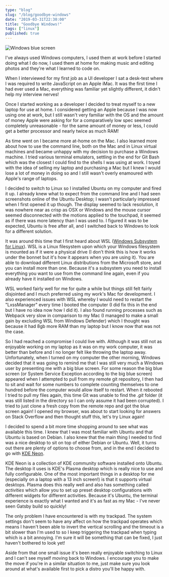 ```yaml
---
type: "blog"
slug: "/blog/goodbye-windows"
date: "2019-03-31T22:30:00"
title: "Goodbye Windows!"
tags: ["linux"]
published: true
---
```


![Windows blue screen](bsod-windows.jpg)

I've always used Windows computers, I used them at work before I started doing what I do now, I used them at home for making music and editing photos and they're what I learned to code on. 

When I interviewed for my first job as a UI developer I sat a desk-test where I was required to write JavaScript on an Apple iMac. It was the first time I had ever used a Mac, everything was familiar yet slightly different, it didn't help my interview nerves! 

Once I started working as a developer I decided to treat myself to a new laptop for use at home. I considered getting an Apple because I was now using one at work, but I still wasn't very familiar with the OS and the amount of money Apple were asking for for a comparatively low spec seemed completely unreasonable - for the same amount of money or less, I could get a better processor and nearly twice as much RAM!

As time went on I became more at-home on the Mac. I also learned more about how to use the command line, both on the Mac and in Linux virtual machines and became unhappy with my decision to purchase a Windows machine. I tried various terminal emulators, settling in the end for Git Bash which was the closest I could find to the shells I was using at work. I toyed with the idea of selling my laptop and purchasing a Mac but I knew I would lose a lot of money in doing so and I still wasn't overly enamoured with Apple's range of laptops.

I decided to switch to Linux so I installed Ubuntu on my computer and fired it up. I already knew what to expect from the command line and I had seen screenshots online of the Ubuntu Desktop; I wasn't particularly impressed when I first opened it up though. The display seemed to lack resolution, it was nowhere near as crisp as OSX or Windows and the mouse cursor seemed disconnected with the motions applied to the touchpad, it seemed as if there was more latency than I was used to. I figured it was to be expected, Ubuntu is free after all, and I switched back to Windows to look for a different solution.

It was around this time that I first heard about WSL ([Windows Subsystem for Linux](https://docs.microsoft.com/en-us/windows/wsl/about)). WSL is a Linux filesystem upon which your Windows filesystem is mounted as if it were a physical drive (I don't think this is how it works under the bonnet but it's how it appears when you are using it). You are able to download different Linux distributions from the Microsoft store, and you can install more than one. Because it's a subsystem you need to install everything you want to use from the command line again, even if you already have it installed on Windows. 

WSL worked fairly well for me for quite a while but things still felt fairly disjointed and I much preferred using my work's Mac for development. I also experienced issues with WSL whereby I would need to restart the "LxssManager" every time I booted the computer (I did fix this in the end but I have no idea now how I did it). I also found running processes such as Webpack very slow in comparison to my Mac (I managed to make a small gain by excluding WSL from Windows Defender) which I thought was because it had 8gb more RAM than my laptop but I know now that was not the case.

So I had reached a compromise I could live with. Although it was still not as enjoyable working on my laptop as it was on my work computer, it was better than before and I no longer felt like throwing the laptop away. Unfortunately, when I turned on my computer the other morning, Windows decided that it was going to remind me that I was still very much a Windows user by presenting me with a big blue screen. For some reason the big blue screen (or System Service Exception according to the big blue screen) appeared when I attempted to pull from my remote git repository, I then had to sit and wait for some numbers to complete counting themselves to one hundred before the computer would allow itself to restart. When it rebooted I tried to pull my files again, this time Git was unable to find the _.git_ folder (it was still listed in the directory so I can only assume it had been corrupted). I tried to just clone a fresh copy from the remote repo and got the blue screen again! I opened my browser, was about to start looking for answers on Stack Overflow and then thought stuff this, let's try Linux again!

I decided to spend a bit more time shopping around to see what was available this time. I knew that I was most familiar with Ubuntu and that Ubuntu is based on Debian. I also knew that the main thing I needed to find was a nice desktop to sit on top of either Debian or Ubuntu. Well, it turns out there are plenty of options to choose from, and in the end I decided to go with [KDE Neon](https://neon.kde.org/).

KDE Neon is a collection of KDE community software installed onto Ubuntu. The desktop it uses is KDE's Plasma desktop which is really nice to use and fully configurable. One of the most important things in a desktop for me (especially on a laptop with a 13 inch screen!) is that it supports virtual desktops. Plasma does this really well and also has something called _activities_ which allow you to set up preset desktop configurations with different widgets for different activities. Because it's Ubuntu, the terminal experience is exactly what I wanted and it's as fast as my Mac - I've never seen Gatsby build so quickly! 

The only problem I have encountered is with my trackpad. The system settings don't seem to have any affect on how the trackpad operates which means I haven't been able to invert the vertical scrolling and the timeout is a bit slower than I'm used to so I keep triggering the trackpad when typing which is a bit annoying. I'm sure it will be something that can be fixed, I just haven't bothered to look yet!

Aside from that one small issue it's been really enjoyable switching to Linux and I can't see myself moving back to Windows. I encourage you to make the move if you're in a similar situation to me, just make sure you look around at what's available first to pick a distro you'll be happy with.
